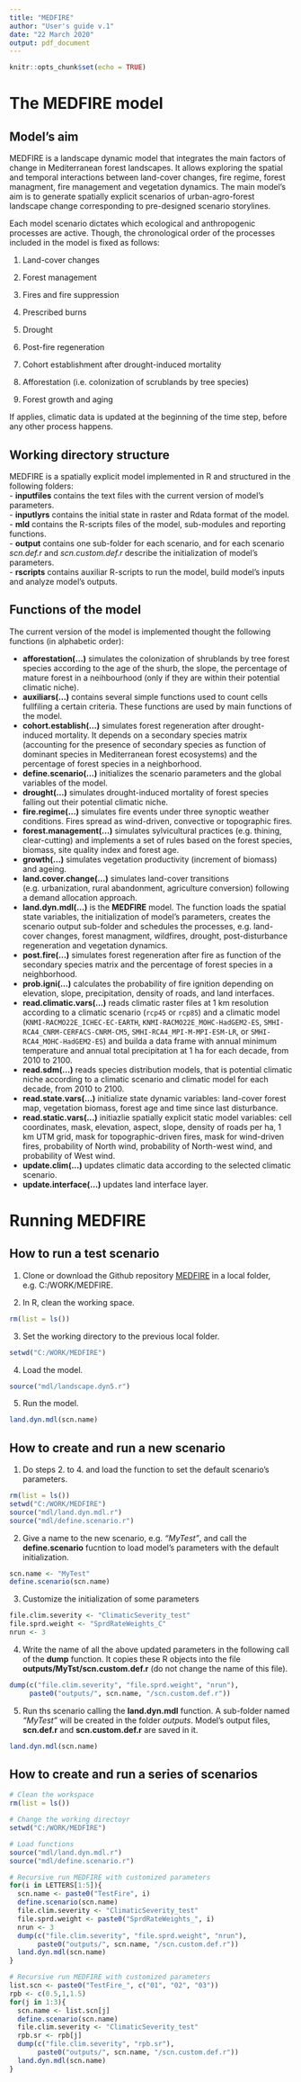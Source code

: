```yaml
---
title: "MEDFIRE"
author: "User's guide v.1"
date: "22 March 2020"
output: pdf_document
---
```



```r
knitr::opts_chunk$set(echo = TRUE)
```

# The MEDFIRE model  

## Model's aim  

MEDFIRE is a landscape dynamic model that integrates the main factors of change in Mediterranean forest landscapes. It allows exploring the spatial and temporal interactions between land-cover changes, fire regime, forest managment, fire management and vegetation dynamics. The main model's aim is to generate spatially explicit scenarios of urban-agro-forest landscape change corresponding to pre-designed scenario storylines.  
   
Each model scenario dictates which ecological and anthropogenic processes are active. Though, the chronological order of the processes included in the model is fixed as follows:  

1. Land-cover changes  

2. Forest management  

3. Fires and fire suppression  

4. Prescribed burns  

5. Drought  

6. Post-fire regeneration  

7. Cohort establishment after drought-induced mortality  

8. Afforestation (i.e. colonization of scrublands by tree species)  

9. Forest growth and aging  

If applies, climatic data is updated at the beginning of the time step, before any other process happens. 


## Working directory structure  

MEDFIRE is a spatially explicit model implemented in R and structured in the following folders:  
- **inputfiles** contains the text files with the current version of model's parameters.  
- **inputlyrs** contains the initial state in raster and Rdata format of the model.  
- **mld** contains the R-scripts files of the model, sub-modules and reporting functions.  
- **output** contains one sub-folder for each scenario, and for each scenario *scn.def.r* and *scn.custom.def.r* describe the initialization of model's parameters.  
- **rscripts** contains auxiliar R-scripts to run the model, build model's inputs and analyze model's outputs.  


## Functions of the model  

The current version of the model is implemented thought the following functions (in alphabetic order):    

- **afforestation(...)** simulates the colonization of shrublands by tree forest species according to the age of the shurb, the slope, the percentage of mature forest in a neihbourhood (only if they are within their potential climatic niche).  
- **auxiliars(...)** contains several simple functions used to count cells fullfiling a certain criteria. These functions are used by main functions of the model.   
- **cohort.establish(...)** simulates forest regeneration after drought-induced mortality. It depends on a secondary species matrix (accounting for the presence of secondary species as function of dominant species in Mediterranean forest ecosystems) and the percentage of forest species in a neighborhood.   
- **define.scenario(...)** initializes the scenario parameters and the global variables of the model.  
- **drought(...)** simulates drought-induced mortality of forest species falling out their potential climatic niche.  
- **fire.regime(...)** simulates fire events under three synoptic weather conditions. Fires spread as wind-driven, convective or topographic fires.  
- **forest.management(...)** simulates sylvicultural practices (e.g. thining, clear-cutting) and implements a set of rules based on the forest species, biomass, site quality index and forest age.    
- **growth(...)** simulates vegetation productivity (increment of biomass) and ageing.    
- **land.cover.change(...)** simulates land-cover transitions (e.g. urbanization, rural abandonment, agriculture conversion) following a demand allocation approach.    
- **land.dyn.mdl(...)** is the **MEDFIRE** model. The function loads the spatial state variables, the initialization of model's parameters, creates the scenario output sub-folder and schedules the processes, e.g. land-cover changes, forest managment, wildfires, drought, post-disturbance regeneration and vegetation dynamics.    
- **post.fire(...)** simulates forest regeneration after fire as function of the secondary species matrix and the percentage of forest species in a neighborhood.    
- **prob.igni(...)** calculates the probability of fire ignition depending on elevation, slope, precipitation, density of roads, and land interfaces.    
- **read.climatic.vars(...)** reads climatic raster files at 1 km resolution according to a climatic scenario (`rcp45` or `rcp85`) and a climatic model (`KNMI-RACMO22E_ICHEC-EC-EARTH`, `KNMI-RACMO22E_MOHC-HadGEM2-ES`, `SMHI-RCA4_CNRM-CERFACS-CNRM-CM5`, `SMHI-RCA4_MPI-M-MPI-ESM-LR`, or `SMHI-RCA4_MOHC-HadGEM2-ES`) and builda a data frame with annual minimum temperature and annual total precipitation at 1 ha for each decade, from 2010 to 2100.   
- **read.sdm(...)** reads species distribution models, that is potential climatic niche according to a climatic scenario and climatic model for each decade, from 2010 to 2100.   
- **read.state.vars(...)** initialize state dynamic variables: land-cover forest map, vegetation biomass, forest age and time since last disturbance.   
- **read.static.vars(...)** initiazlie spatially explicit static model variables: cell coordinates, mask, elevation, aspect, slope, density of roads per ha, 1 km UTM grid, mask for topographic-driven fires, mask for wind-driven fires, probability of North wind, probability of North-west wind, and probability of West wind.    
- **update.clim(...)** updates climatic data according to the selected climatic scenario.    
- **update.interface(...)** updates land interface layer.    


# Running MEDFIRE

## How to run a test scenario

1. Clone or download the Github repository [MEDFIRE](https://github.com/nuaquilue/MEDFIRE) in a local folder, e.g. C:/WORK/MEDFIRE.  

2. In R, clean the working space.
```r
rm(list = ls())
```

3. Set the working directory to the previous local folder.
```r
setwd("C:/WORK/MEDFIRE")
```

4. Load the model.
```r
source("mdl/landscape.dyn5.r")
```

5. Run the model.
```r
land.dyn.mdl(scn.name)
```


## How to create and run a new scenario 

1. Do steps 2. to 4. and load the function to set the default scenario's parameters.
```r
rm(list = ls())
setwd("C:/WORK/MEDFIRE")
source("mdl/land.dyn.mdl.r")
source("mdl/define.scenario.r") 
```

2. Give a name to the new scenario, e.g. *"MyTest"*, and call the **define.scenario** fucntion to load model's parameters with the default initialization.
```r
scn.name <- "MyTest"
define.scenario(scn.name)
```

3. Customize the initialization of some parameters
```r
file.clim.severity <- "ClimaticSeverity_test"
file.sprd.weight <- "SprdRateWeights_C"
nrun <- 3
```

4. Write the name of all the above updated parameters in the following call of the **dump** function. It copies these R objects into the file **outputs/MyTst/scn.custom.def.r** (do not change the name of this file).
```r
dump(c("file.clim.severity", "file.sprd.weight", "nrun"), 
     paste0("outputs/", scn.name, "/scn.custom.def.r"))
```

5. Run ths scenario calling the **land.dyn.mdl** function. A sub-folder named *"MyTest"* will be created in the folder *outputs*. Model's output files, **scn.def.r** and **scn.custom.def.r** are saved in it.
```r
land.dyn.mdl(scn.name)
```


## How to create and run a series of scenarios

```r
# Clean the workspace
rm(list = ls())

# Change the working directoyr
setwd("C:/WORK/MEDFIRE")

# Load functions
source("mdl/land.dyn.mdl.r")
source("mdl/define.scenario.r") 

# Recursive run MEDFIRE with customized parameters
for(i in LETTERS[1:5]){
  scn.name <- paste0("TestFire", i)
  define.scenario(scn.name)
  file.clim.severity <- "ClimaticSeverity_test"
  file.sprd.weight <- paste0("SprdRateWeights_", i)
  nrun <- 3
  dump(c("file.clim.severity", "file.sprd.weight", "nrun"), 
       paste0("outputs/", scn.name, "/scn.custom.def.r"))
  land.dyn.mdl(scn.name)
}

# Recursive run MEDFIRE with customized parameters
list.scn <- paste0("TestFire_", c("01", "02", "03"))
rpb <- c(0.5,1,1.5)
for(j in 1:3){
  scn.name <- list.scn[j]
  define.scenario(scn.name)
  file.clim.severity <- "ClimaticSeverity_test"
  rpb.sr <- rpb[j]
  dump(c("file.clim.severity", "rpb.sr"), 
       paste0("outputs/", scn.name, "/scn.custom.def.r"))
  land.dyn.mdl(scn.name)
}
```